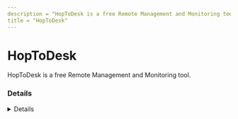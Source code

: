 ```yaml
---
description = "HopToDesk is a free Remote Management and Monitoring tool."
title = "HopToDesk"
---
```




# HopToDesk

HopToDesk is a free Remote Management and Monitoring tool.

### Details
<Details author={"Tyler Schultz"}
         category={""}
         created={"7/17/2025"}
         website={"https://www.hoptodesk.com/"}
         lastModified={"7/17/2025"}
         privileges={""}
         free={ "Yes" }
         verification={ false }
/>

#### Installation Paths
<Card code={ ["hoptodesk.exe", "C:\\Program Files (x86)\\HopToDesk\\*", "/Applications/HopToDesk.app"] }/>

#### Supported OS
<Badges color="warning" badges={ ["Windows", "Linux", "MacOS"] }/>




### Forensic Artifacts

#### Disk Artifacts
<EuiSpacer size="xl"/>
<DiskArtifacts data={ [{"File": "C:\\Program Files (x86)\\HopToDesk\\HopToDesk.exe", "Description": "Program Binary File", "OS": "Windows"}, {"File": "C:\\Program Files (x86)\\HopToDesk\\privacyhelper.exe", "Description": "N/A", "OS": "Windows"}, {"File": "C:\\Program Files (x86)\\HopToDesk\\PrivacyMode.dll", "Description": "N/A", "OS": "Windows"}, {"File": "C:\\Program Files (x86)\\HopToDesk\\sciter.dll", "Description": "N/A", "OS": "Windows"}, {"File": "C:\\Users\\*\\AppData\\Roaming\\HopToDesk\\config\\HopToDesk.toml", "Description": "Configuration File", "OS": "Windows"}, {"File": "C:\\Users\\*\\AppData\\Local\\Temp\\privacyhelper.exe", "Description": "N/A", "OS": "Windows"}, {"File": "/System/Volumes/Data/Users/*/Library/Logs/HopToDesk/hoptodesk_rCURRENT.log", "Description": "N/A", "OS": "MacOS"}] }/>


#### Registry Artifacts
<EuiSpacer size="xl"/>
<RegistryTable data={ [{"Path": "HKEY_USERS\\*_Classes\\HopToDesk\\*", "Description": null}] }/>

#### Network Artifacts
<EuiSpacer size="xl"/>
<NetworkArtifactsTable data={ [{"Description": "Known remote domains", "Domains": ["signal.hoptodesk.com", "api.hoptodesk.com", "turn.hoptodesk.com"], "Ports": [443, 3478, 80]}] }/>





### References
- [https://www.hoptodesk.com/#faqlink](https://www.hoptodesk.com/#faqlink)
- [https://gitlab.com/hoptodesk/hoptodesk](https://gitlab.com/hoptodesk/hoptodesk)

### Acknowledgements
- Tyler Schultz (@shockwave_ts)
